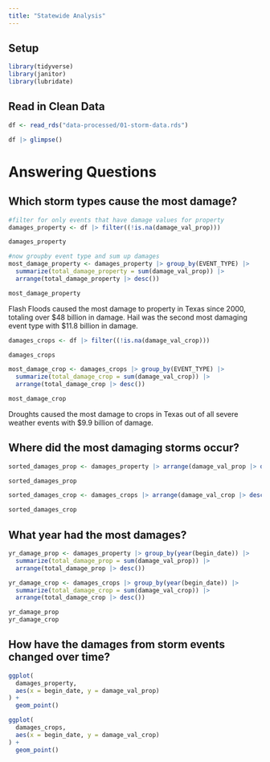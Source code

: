 ```yaml
---
title: "Statewide Analysis"
---
```


## Setup

```r
library(tidyverse)
library(janitor)
library(lubridate)
```


## Read in Clean Data

```r
df <- read_rds("data-processed/01-storm-data.rds")

df |> glimpse()

```

# Answering Questions

## Which storm types cause the most damage?

```r
#filter for only events that have damage values for property
damages_property <- df |> filter((!is.na(damage_val_prop)))

damages_property
```

```r
#now groupby event type and sum up damages
most_damage_property <- damages_property |> group_by(EVENT_TYPE) |> 
  summarize(total_damage_property = sum(damage_val_prop)) |> 
  arrange(total_damage_property |> desc())

most_damage_property
```

Flash Floods caused the most damage to property in Texas since 2000, totaling over $48 billion in damage. Hail was the second most damaging event type with $11.8 billion in damage. 

```r
damages_crops <- df |> filter((!is.na(damage_val_crop)))

damages_crops
```


```r
most_damage_crop <- damages_crops |> group_by(EVENT_TYPE) |> 
  summarize(total_damage_crop = sum(damage_val_crop)) |> 
  arrange(total_damage_crop |> desc())

most_damage_crop
```

Droughts caused the most damage to crops in Texas out of all severe weather events with $9.9 billion of damage.

## Where did the most damaging storms occur?

```r
sorted_damages_prop <- damages_property |> arrange(damage_val_prop |> desc())

sorted_damages_prop
```

```r
sorted_damages_crop <- damages_crops |> arrange(damage_val_crop |> desc())

sorted_damages_crop
```

## What year had the most damages?

```r
yr_damage_prop <- damages_property |> group_by(year(begin_date)) |> 
  summarize(total_damage_prop = sum(damage_val_prop)) |> 
  arrange(total_damage_prop |> desc())

yr_damage_crop <- damages_crops |> group_by(year(begin_date)) |> 
  summarize(total_damage_crop = sum(damage_val_crop)) |> 
  arrange(total_damage_crop |> desc())

yr_damage_prop
yr_damage_crop
```

## How have the damages from storm events changed over time?

```r
ggplot(
  damages_property,
  aes(x = begin_date, y = damage_val_prop)
) +
  geom_point()
```


```r
ggplot(
  damages_crops,
  aes(x = begin_date, y = damage_val_crop)
) +
  geom_point()
```

